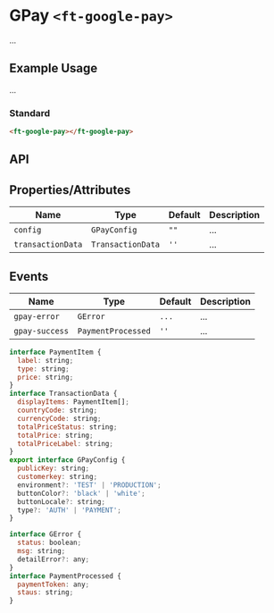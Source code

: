 
<Meta title="Firstech UI/Component/GPay/Doc" />

<style>{`

`}</style>

# GPay `<ft-google-pay>`

...

## Example Usage

...

### Standard

<Canvas withToolbar>
  <Story id="firstech-ui-component-gpay--gpay-button" height="100px" />
</Canvas>

```html
<ft-google-pay></ft-google-pay>
```

## API

## Properties/Attributes

<table>
  <thead>
    <tr>
      <th>Name</th>
      <th>Type</th>
      <th>Default</th>
      <th>Description</th>
    </tr>
  </thead>
  <tbody>
    <tr>
      <td>
        <code>config</code>
      </td>
      <td>
        <code>GPayConfig</code>
      </td>
      <td>
        <code>""</code>
      </td>
      <td>...</td>
    </tr>
    <tr>
      <td>
        <code>transactionData</code>
      </td>
      <td>
        <code>TransactionData</code>
      </td>
      <td>
        <code>''</code>
      </td>
      <td>...</td>
    </tr>
  </tbody>
</table>

## Events

<table>
  <thead>
    <tr>
      <th>Name</th>
      <th>Type</th>
      <th>Default</th>
      <th>Description</th>
    </tr>
  </thead>
  <tbody>
    <tr>
      <td>
        <code>gpay-error</code>
      </td>
      <td>
        <code>GError</code>
      </td>
      <td>
        <code>...</code>
      </td>
      <td>...</td>
    </tr>
    <tr>
      <td>
        <code>gpay-success</code>
      </td>
      <td>
        <code>PaymentProcessed</code>
      </td>
      <td>
        <code>''</code>
      </td>
      <td>...</td>
    </tr>
  </tbody>
</table>

```js
interface PaymentItem {
  label: string;
  type: string;
  price: string;
}
interface TransactionData {
  displayItems: PaymentItem[];
  countryCode: string;
  currencyCode: string;
  totalPriceStatus: string;
  totalPrice: string;
  totalPriceLabel: string;
}
export interface GPayConfig {
  publicKey: string;
  customerkey: string;
  environment?: 'TEST' | 'PRODUCTION';
  buttonColor?: 'black' | 'white';
  buttonLocale?: string;
  type?: 'AUTH' | 'PAYMENT';
}

interface GError {
  status: boolean;
  msg: string;
  detailError?: any;
}
interface PaymentProcessed {
  paymentToken: any;
  staus: string;
}
```

<!-- The usage of this "Component" is intentional to enable react-syntax-highlighter's own highlighter

  return <SyntaxHighlighter />;
};
-->

<!-- [Go to specific documentation page](?path=/docs/firstech-ui-component-icon--icon)

<Source id="firstech-ui-component-navigation--default"></Source> -->
